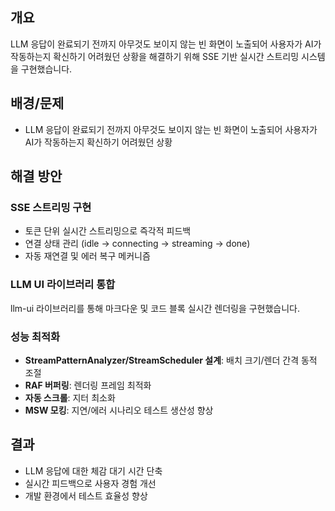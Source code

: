 
## 개요

LLM 응답이 완료되기 전까지 아무것도 보이지 않는 빈 화면이 노출되어 사용자가 AI가 작동하는지 확신하기 어려웠던 상황을 해결하기 위해 SSE 기반 실시간 스트리밍 시스템을 구현했습니다.

## 배경/문제

- LLM 응답이 완료되기 전까지 아무것도 보이지 않는 빈 화면이 노출되어 사용자가 AI가 작동하는지 확신하기 어려웠던 상황

## 해결 방안

### SSE 스트리밍 구현

- 토큰 단위 실시간 스트리밍으로 즉각적 피드백
- 연결 상태 관리 (idle → connecting → streaming → done)
- 자동 재연결 및 에러 복구 메커니즘

### LLM UI 라이브러리 통합

llm-ui 라이브러리를 통해 마크다운 및 코드 블록 실시간 렌더링을 구현했습니다.

### 성능 최적화

- **StreamPatternAnalyzer/StreamScheduler 설계**: 배치 크기/렌더 간격 동적 조절
- **RAF 버퍼링**: 렌더링 프레임 최적화
- **자동 스크롤**: 지터 최소화
- **MSW 모킹**: 지연/에러 시나리오 테스트 생산성 향상

## 결과

- LLM 응답에 대한 체감 대기 시간 단축
- 실시간 피드백으로 사용자 경험 개선
- 개발 환경에서 테스트 효율성 향상
